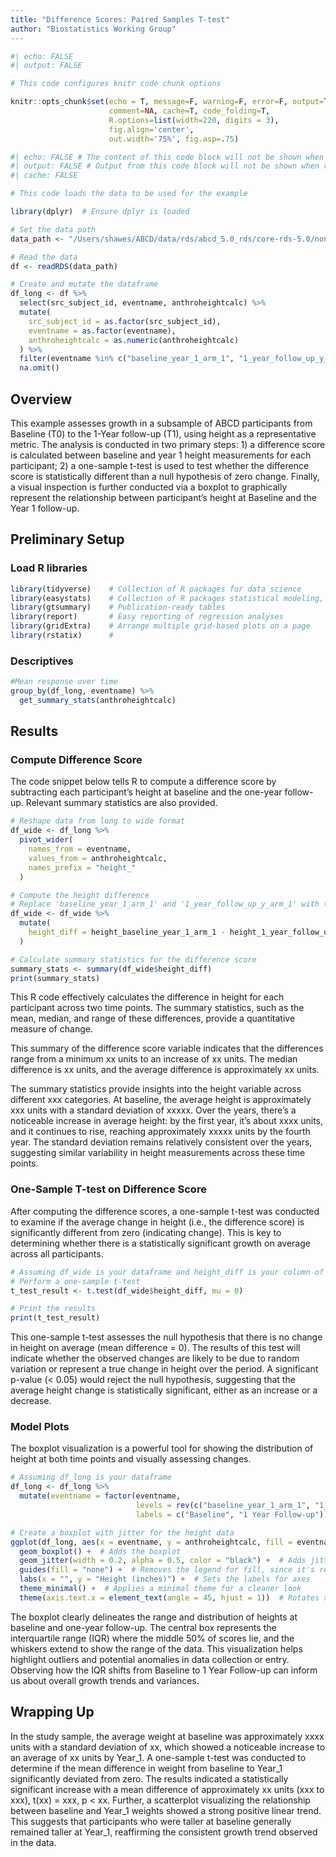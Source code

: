 ```yaml
---
title: "Difference Scores: Paired Samples T-test"
author: "Biostatistics Working Group"
---
```


```r
#| echo: FALSE
#| output: FALSE

# This code configures knitr code chunk options 

knitr::opts_chunk$set(echo = T, message=F, warning=F, error=F, output=T,
                      comment=NA, cache=T, code_folding=T,
                      R.options=list(width=220, digits = 3),
                      fig.align='center', 
                      out.width='75%', fig.asp=.75)
```

```r
#| echo: FALSE # The content of this code block will not be shown when rendered
#| output: FALSE # Output from this code block will not be shown when rendered
#| cache: FALSE

# This code loads the data to be used for the example

library(dplyr)  # Ensure dplyr is loaded

# Set the data path
data_path <- "/Users/shawes/ABCD/data/rds/abcd_5.0_rds/core-rds-5.0/non-imaging_excluding_nt_5.0.rds"

# Read the data
df <- readRDS(data_path)

# Create and mutate the dataframe
df_long <- df %>%
  select(src_subject_id, eventname, anthroheightcalc) %>%
  mutate(
    src_subject_id = as.factor(src_subject_id),
    eventname = as.factor(eventname),
    anthroheightcalc = as.numeric(anthroheightcalc)
  ) %>%
  filter(eventname %in% c("baseline_year_1_arm_1", "1_year_follow_up_y_arm_1")) %>%
  na.omit()

```

## Overview

This example assesses growth in a subsample of ABCD participants from Baseline (T0) to the 1-Year follow-up (T1), using height as a representative metric. The analysis is conducted in two primary steps: 1) a difference score is calculated between baseline and year 1 height measurements for each participant; 2) a one-sample t-test is used to test whether the difference score is statistically different than a null hypothesis of zero change. Finally, a visual inspection is further conducted via a boxplot to graphically represent the relationship between participant's height at Baseline and the Year 1 follow-up.

## Preliminary Setup

### Load R libraries
```r

library(tidyverse)    # Collection of R packages for data science
library(easystats)    # Collection of R packages statistical modeling, visualization, and reporting
library(gtsummary)    # Publication-ready tables
library(report)       # Easy reporting of regression analyses
library(gridExtra)    # Arrange multiple grid-based plots on a page
library(rstatix)      # 
```

### Descriptives

```r

#Mean response over time
group_by(df_long, eventname) %>% 
  get_summary_stats(anthroheightcalc)

```

## Results

### Compute Difference Score
The code snippet below tells R to compute a difference score by subtracting each participant's height at baseline and the one-year follow-up. Relevant summary statistics are also provided.

```r

# Reshape data from long to wide format
df_wide <- df_long %>%
  pivot_wider(
    names_from = eventname,
    values_from = anthroheightcalc,
    names_prefix = "height_"
  )

# Compute the height difference
# Replace 'baseline_year_1_arm_1' and '1_year_follow_up_y_arm_1' with the exact names used in your dataset
df_wide <- df_wide %>%
  mutate(
    height_diff = height_baseline_year_1_arm_1 - height_1_year_follow_up_y_arm_1
  )

# Calculate summary statistics for the difference score
summary_stats <- summary(df_wide$height_diff)
print(summary_stats)

```

This R code effectively calculates the difference in height for each participant across two time points. The summary statistics, such as the mean, median, and range of these differences, provide a quantitative measure of change.

This summary of the difference score variable indicates that the differences range from a minimum xx units to an increase of xx units. The median difference is xx units, and the average difference is approximately xx units.

The summary statistics provide insights into the height variable across different xxx categories. At baseline, the average height is approximately xxx units with a standard deviation of xxxxx. Over the years, there’s a noticeable increase in average height: by the first year, it’s about xxxx units, and it continues to rise, reaching approximately xxxxx units by the fourth year. The standard deviation remains relatively consistent over the years, suggesting similar variability in height measurements across these time points.


### One-Sample T-test on Difference Score
After computing the difference scores, a one-sample t-test was conducted to examine if the average change in height (i.e., the difference score) is significantly different from zero (indicating change). This is key to determining whether there is a statistically significant growth on average across all participants.

```r

# Assuming df_wide is your dataframe and height_diff is your column of interest
# Perform a one-sample t-test
t_test_result <- t.test(df_wide$height_diff, mu = 0)

# Print the results
print(t_test_result)
```
This one-sample t-test assesses the null hypothesis that there is no change in height on average (mean difference = 0). The results of this test will indicate whether the observed changes are likely to be due to random variation or represent a true change in height over the period. A significant p-value (< 0.05) would reject the null hypothesis, suggesting that the average height change is statistically significant, either as an increase or a decrease.

### Model Plots
The boxplot visualization is a powerful tool for showing the distribution of height at both time points and visually assessing changes.

```r

# Assuming df_long is your dataframe
df_long <- df_long %>%
  mutate(eventname = factor(eventname,
                            levels = rev(c("baseline_year_1_arm_1", "1_year_follow_up_y_arm_1")),
                            labels = c("Baseline", "1 Year Follow-up")))

# Create a boxplot with jitter for the height data
ggplot(df_long, aes(x = eventname, y = anthroheightcalc, fill = eventname)) +
  geom_boxplot() +  # Adds the boxplot
  geom_jitter(width = 0.2, alpha = 0.5, color = "black") +  # Adds jitter to show individual data points
  guides(fill = "none") +  # Removes the legend for fill, since it's redundant
  labs(x = "", y = "Height (inches)") +  # Sets the labels for axes
  theme_minimal() +  # Applies a minimal theme for a cleaner look
  theme(axis.text.x = element_text(angle = 45, hjust = 1))  # Rotates x-axis labels for better readability

```
The boxplot clearly delineates the range and distribution of heights at baseline and one-year follow-up. The central box represents the interquartile range (IQR) where the middle 50% of scores lie, and the whiskers extend to show the range of the data. This visualization helps highlight outliers and potential anomalies in data collection or entry. Observing how the IQR shifts from Baseline to 1 Year Follow-up can inform us about overall growth trends and variances.

## Wrapping Up

In the study sample, the average weight at baseline was approximately xxxx units with a standard deviation of xx, which showed a noticeable increase to an average of xx units by Year_1. A one-sample t-test was conducted to determine if the mean difference in weight from baseline to Year_1 significantly deviated from zero. The results indicated a statistically significant increase with a mean difference of approximately xx units (xxx to xxx), t(xx) = xxx, p < xx. Further, a scatterplot visualizing the relationship between baseline and Year_1 weights showed a strong positive linear trend. This suggests that participants who were taller at baseline generally remained taller at Year_1, reaffirming the consistent growth trend observed in the data.



